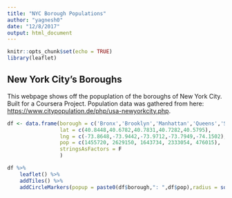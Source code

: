 ```yaml
---
title: "NYC Borough Populations"
author: "yagnesh0"
date: "12/8/2017"
output: html_document
---
```


```r
knitr::opts_chunk$set(echo = TRUE)
library(leaflet)
```

## New York City's Boroughs

This webpage shows off the popuplation of the boroughs of New York City. Built for a Coursera Project.  Population data was gathered from here: <https://www.citypopulation.de/php/usa-newyorkcity.php>.

```r
df <- data.frame(borough = c('Bronx','Brooklyn','Manhattan','Queens','Staten Island'),
                 lat = c(40.8448,40.6782,40.7831,40.7282,40.5795),
                 lng = c(-73.8648,-73.9442,-73.9712,-73.7949,-74.1502),
                 pop = c(1455720, 2629150, 1643734, 2333054, 476015),
                 stringsAsFactors = F
                 )
```

```r
df %>%
    leaflet() %>%
    addTiles() %>%
    addCircleMarkers(popup = paste0(df$borough,": ",df$pop),radius = sqrt(df$pop)/50)
```


